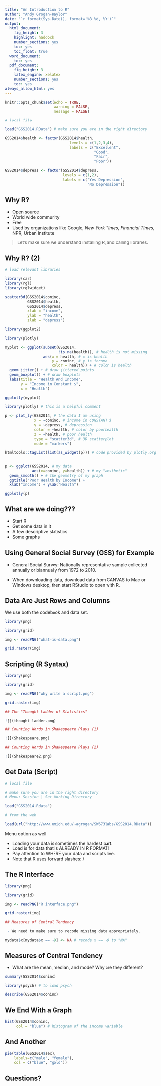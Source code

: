 ```yaml
---
title: "An Introduction to R"
author: "Andy Grogan-Kaylor"
date: "`r format(Sys.Date(), format='%B %d, %Y')`"
output:
  html_document:
    fig_height: 3
    highlight: haddock
    number_sections: yes
    toc: yes
    toc_float: true
  word_document:
    toc: yes
  pdf_document:
    fig_height: 3
    latex_engine: xelatex
    number_sections: yes
    toc: yes
always_allow_html: yes
---
```



```r

knitr::opts_chunk$set(echo = TRUE,
                      warning = FALSE,
                      message = FALSE)

```

```r

# local file

load("GSS2014.RData") # make sure you are in the right directory

GSS2014$health <- factor(GSS2014$health,
                             levels = c(1,2,3,4),
                             labels = c("Excellent",
                                        "Good",
                                        "Fair",
                                        "Poor"))

GSS2014$depress <- factor(GSS2014$depress,
                          levels = c(1,2),
                          labels = c("Yes Depression",
                                     "No Depression"))
```

## Why R?

- Open source
- World wide community
- Free
- Used by organizations like Google, *New York Times*, *Financial Times*, NPR, Urban Institute

> Let's make sure we understand installing R, and calling libraries.

## Why R? (2)

```r

# load relevant libraries

library(car) 
library(rgl)
library(rglwidget)

scatter3d(GSS2014$coninc,
          GSS2014$health,
          GSS2014$depress, 
          xlab = "income",
          ylab = "health",
          zlab = "depress")

```

```r

library(ggplot2)

library(plotly)

myplot <- ggplot(subset(GSS2014, 
                        !is.na(health)), # health is not missing
                 aes(x = health, # x is health
                     y = coninc, # y is income
                     color = health)) + # color is health
  geom_jitter() + # draw jittered points
  geom_boxplot() + # draw boxplots
  labs(title = "Health And Income",
       y = "Income in Constant $",
       x = "Health")

ggplotly(myplot)

```


```r

library(plotly) # this is a helpful comment

p <- plot_ly(GSS2014, # the data I am using
             x = ~coninc, # income in CONSTANT $
             y = ~depress, # depression
             color = ~health, # color by poorhealth
             z = ~health, # poor health
             type = "scatter3d", # 3D scatterplot
             mode = "markers")

```

```r

htmltools::tagList(list(as_widget(p))) # code provided by plotly.org
                   
```

```r

p <- ggplot(GSS2014, # my data
            aes(x=coninc, y=health)) + # my "aesthetic"
  geom_smooth() + # the geometry of my graph
  ggtitle("Poor Health by Income") + 
  xlab("Income") + ylab("Health")

ggplotly(p)

```

## What are we doing???

- Start R
- Get some data in it
- A few descriptive statistics
- Some graphs

## Using General Social Survey (GSS) for Example

 - General Social Survey:  Nationally representative sample collected annually or biannually from 1972 to 2010.

 - When downloading data, download data from CANVAS to Mac or Windows desktop, then start RStudio to open with R.
 
## Data Are Just Rows and Columns 

We use both the codebook and data set.

```r

library(png)

library(grid)

img <- readPNG("what-is-data.png")

grid.raster(img)

```

## Scripting (R Syntax)

```r

library(png)

library(grid)

img <- readPNG("why write a script.png")

grid.raster(img)

```


```r

## The "Thought Ladder of Statistics"

![](thought ladder.png)

## Counting Words in Shakespeare Plays (1)

![](Shakespeare.png)

## Counting Words in Shakespeare Plays (2)

![](Shakespeare2.png)

```

## Get Data (Script)

```r

# local file

# make sure you are in the right directory
# Menu: Session | Set Working Directory

load("GSS2014.Rdata") 

```

```r

# from the web

load(url("http://www.umich.edu/~agrogan/SW673labs/GSS2014.RData"))

```

Menu option as well

* Loading your data is sometimes the hardest part.
* Load is for data that is ALREADY IN R FORMAT!
* Pay attention to WHERE your data and scripts live.
* Note that R uses forward slashes:  /

## The R Interface

```r

library(png)

library(grid)

img <- readPNG("R interface.png")

grid.raster(img)

```


```r

## Measures of Central Tendency

 - We need to make sure to recode missing data appropriately.

mydata$x[mydata$x == -9] <- NA # recode x == -9 to "NA"

```

## Measures of Central Tendency

- What are the mean, median, and mode? Why are they different?

```r

summary(GSS2014$coninc)

library(psych) # to load psych

describe(GSS2014$coninc)

```

## We End With a Graph

```r

hist(GSS2014$coninc,
     col = "blue") # histogram of the income variable

```

## And Another

```r

pie(table(GSS2014$sex),
    labels=c("male", "female"),
    col = c("blue", "gold"))

```

## Questions?


